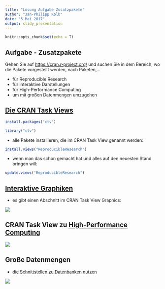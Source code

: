 ```yaml
---
title: "Lösung Aufgabe Zusatzpakete"
author: "Jan-Philipp Kolb"
date: "5 Mai 2017"
output: slidy_presentation
---
```


```r
knitr::opts_chunk$set(echo = T)
```


## Aufgabe - Zusatzpakete

Gehen Sie auf <https://cran.r-project.org/> und suchen Sie in dem Bereich, wo die Pakete vorgestellt werden, nach Paketen,...

-  für Reproducible Research
-  für interaktive Darstellungen
-  für High-Performance Computing
-  um mit großen Datenmengen umzugehen

## [Die CRAN Task Views](https://cran.r-project.org/web/views/)

```r
install.packages("ctv")
```

```r
library("ctv")
```

- alle Pakete installieren, die im CRAN Task View genannt werden:

```r
install.views("ReproducibleResearch")
```

- wenn man das schon gemacht hat und alles auf den neuesten Stand bringen will:

```r
update.views("ReproducibleResearch")
```

## [Interaktive Graphiken](https://cran.r-project.org/web/views/Graphics.html)

- es gibt einen Abschnitt im CRAN Task View Graphics:

![](figure/ctv_interaktiv.PNG)

## CRAN Task View zu [High-Performance Computing](https://cran.r-project.org/web/views/HighPerformanceComputing.html)


![](figure/highperformanceComputing.PNG)

## Große Datenmengen

- [die Schnittstellen zu Datenbanken nutzen](https://www.ibm.com/developerworks/data/library/techarticle/dm-1402db2andr/)

![](figure/Rdatabases.PNG)
